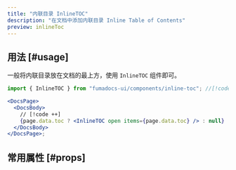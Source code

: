 ```yaml
---
title: "内联目录 InlineTOC"
description: "在文档中添加内联目录 Inline Table of Contents"
preview: inlineToc
---
```


## 用法 [#usage]

一般将内联目录放在文档的最上方，使用 `InlineTOC` 组件即可。

```jsx title="src/app/docs/[[..slug]]/page.tsx"
import { InlineTOC } from "fumadocs-ui/components/inline-toc"; //[!code ++]

<DocsPage>
  <DocsBody>
    // [!code ++]
    {page.data.toc ? <InlineTOC open items={page.data.toc} /> : null}
  </DocsBody>
</DocsPage>;
```

## 常用属性 [#props]

<AutoTypeTable path="./content/docs/props.ts" name="InlineTocProps" />
